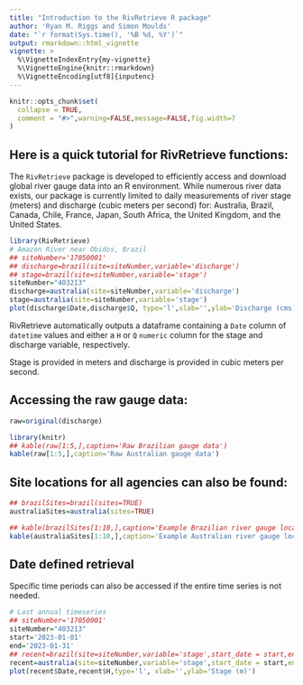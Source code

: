 ```yaml
---
title: "Introduction to the RivRetrieve R package"
author: 'Ryan M. Riggs and Simon Moulds'
date: "`r format(Sys.time(), '%B %d, %Y')`"
output: rmarkdown::html_vignette
vignette: >
  %\VignetteIndexEntry{my-vignette}
  %\VignetteEngine{knitr::rmarkdown}
  %\VignetteEncoding[utf8]{inputenc}
---
```


```r
knitr::opts_chunk$set(
  collapse = TRUE,
  comment = "#>",warning=FALSE,message=FALSE,fig.width=7
)
```
## Here is a quick tutorial for RivRetrieve functions:

The `RivRetrieve` package is developed to efficiently access and download global river gauge data into an R environment. While numerous river data exists, our package is currently limited to daily measurements of river stage (meters) and discharge (cubic meters per second) for: Australia, Brazil, Canada, Chile, France, Japan, South Africa, the United Kingdom, and the United States.
```r
library(RivRetrieve)
# Amazon River near Obidos, Brazil
## siteNumber='17050001'
## discharge=brazil(site=siteNumber,variable='discharge')
## stage=brazil(site=siteNumber,variable='stage')
siteNumber="403213"
discharge=australia(site=siteNumber,variable='discharge')
stage=australia(site=siteNumber,variable='stage')
plot(discharge$Date,discharge$Q, type='l',xlab='',ylab='Discharge (cms)')
```

RivRetrieve automatically outputs a dataframe containing a `Date` column of `datetime` values and either a `H` or `Q` `numeric` column for the stage and discharge variable, respectively. 

Stage is provided in meters and discharge is provided in cubic meters per second.


## Accessing the raw gauge data:
```r
raw=original(discharge)
```
```r
library(knitr)
## kable(raw[1:5,],caption='Raw Brazilian gauge data')
kable(raw[1:5,],caption='Raw Australian gauge data')
```

## Site locations for all agencies can also be found:
```r
## brazilSites=brazil(sites=TRUE)
australiaSites=australia(sites=TRUE)
```
```r
## kable(brazilSites[1:10,],caption='Example Brazilian river gauge locations')
kable(australiaSites[1:10,],caption='Example Australian river gauge locations')
```

## Date defined retrieval
Specific time periods can also be accessed if the entire time series is not needed.
```r
# Last annual timeseries
## siteNumber='17050001'
siteNumber="403213"
start='2023-01-01'
end='2023-01-31'
## recent=brazil(site=siteNumber,variable='stage',start_date = start,end_date = end)
recent=australia(site=siteNumber,variable='stage',start_date = start,end_date = end)
plot(recent$Date,recent$H,type='l', xlab='',ylab='Stage (m)')
```
